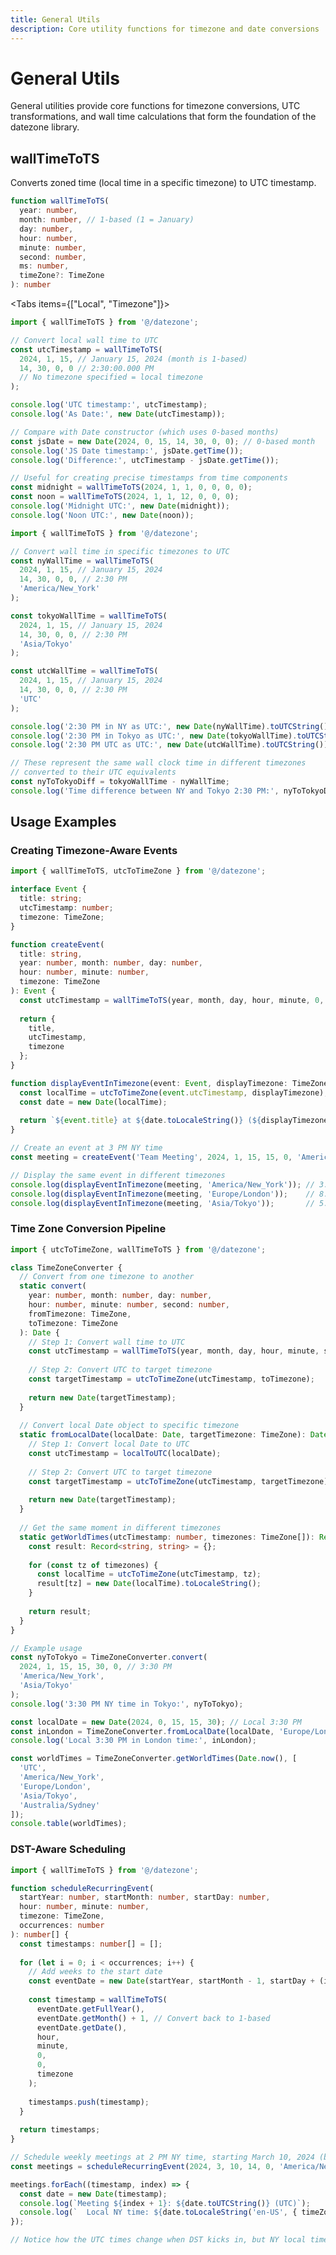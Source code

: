 ```yaml
---
title: General Utils
description: Core utility functions for timezone and date conversions
---
```



# General Utils

General utilities provide core functions for timezone conversions, UTC transformations, and wall time calculations that form the foundation of the datezone library.

## wallTimeToTS

Converts zoned time (local time in a specific timezone) to UTC timestamp.

```typescript
function wallTimeToTS(
  year: number,
  month: number, // 1-based (1 = January)
  day: number,
  hour: number,
  minute: number,
  second: number,
  ms: number,
  timeZone?: TimeZone
): number
```

<Tabs items={["Local", "Timezone"]}>
<Tab value="Local">

```typescript
import { wallTimeToTS } from '@/datezone';

// Convert local wall time to UTC
const utcTimestamp = wallTimeToTS(
  2024, 1, 15, // January 15, 2024 (month is 1-based)
  14, 30, 0, 0 // 2:30:00.000 PM
  // No timezone specified = local timezone
);

console.log('UTC timestamp:', utcTimestamp);
console.log('As Date:', new Date(utcTimestamp));

// Compare with Date constructor (which uses 0-based months)
const jsDate = new Date(2024, 0, 15, 14, 30, 0, 0); // 0-based month
console.log('JS Date timestamp:', jsDate.getTime());
console.log('Difference:', utcTimestamp - jsDate.getTime());

// Useful for creating precise timestamps from time components
const midnight = wallTimeToTS(2024, 1, 1, 0, 0, 0, 0);
const noon = wallTimeToTS(2024, 1, 1, 12, 0, 0, 0);
console.log('Midnight UTC:', new Date(midnight));
console.log('Noon UTC:', new Date(noon));
```

</Tab>
<Tab value="Timezone">

```typescript
import { wallTimeToTS } from '@/datezone';

// Convert wall time in specific timezones to UTC
const nyWallTime = wallTimeToTS(
  2024, 1, 15, // January 15, 2024
  14, 30, 0, 0, // 2:30 PM
  'America/New_York'
);

const tokyoWallTime = wallTimeToTS(
  2024, 1, 15, // January 15, 2024
  14, 30, 0, 0, // 2:30 PM
  'Asia/Tokyo'
);

const utcWallTime = wallTimeToTS(
  2024, 1, 15, // January 15, 2024
  14, 30, 0, 0, // 2:30 PM
  'UTC'
);

console.log('2:30 PM in NY as UTC:', new Date(nyWallTime).toUTCString());
console.log('2:30 PM in Tokyo as UTC:', new Date(tokyoWallTime).toUTCString());
console.log('2:30 PM UTC as UTC:', new Date(utcWallTime).toUTCString());

// These represent the same wall clock time in different timezones
// converted to their UTC equivalents
const nyToTokyoDiff = tokyoWallTime - nyWallTime;
console.log('Time difference between NY and Tokyo 2:30 PM:', nyToTokyoDiff / (1000 * 60 * 60), 'hours');
```

</Tab>
</Tabs>

## Usage Examples

### Creating Timezone-Aware Events

```typescript
import { wallTimeToTS, utcToTimeZone } from '@/datezone';

interface Event {
  title: string;
  utcTimestamp: number;
  timezone: TimeZone;
}

function createEvent(
  title: string,
  year: number, month: number, day: number,
  hour: number, minute: number,
  timezone: TimeZone
): Event {
  const utcTimestamp = wallTimeToTS(year, month, day, hour, minute, 0, 0, timezone);
  
  return {
    title,
    utcTimestamp,
    timezone
  };
}

function displayEventInTimezone(event: Event, displayTimezone: TimeZone): string {
  const localTime = utcToTimeZone(event.utcTimestamp, displayTimezone);
  const date = new Date(localTime);
  
  return `${event.title} at ${date.toLocaleString()} (${displayTimezone})`;
}

// Create an event at 3 PM NY time
const meeting = createEvent('Team Meeting', 2024, 1, 15, 15, 0, 'America/New_York');

// Display the same event in different timezones
console.log(displayEventInTimezone(meeting, 'America/New_York')); // 3:00 PM
console.log(displayEventInTimezone(meeting, 'Europe/London'));    // 8:00 PM
console.log(displayEventInTimezone(meeting, 'Asia/Tokyo'));       // 5:00 AM next day
```

### Time Zone Conversion Pipeline

```typescript
import { utcToTimeZone, wallTimeToTS } from '@/datezone';

class TimeZoneConverter {
  // Convert from one timezone to another
  static convert(
    year: number, month: number, day: number,
    hour: number, minute: number, second: number,
    fromTimezone: TimeZone,
    toTimezone: TimeZone
  ): Date {
    // Step 1: Convert wall time to UTC
    const utcTimestamp = wallTimeToTS(year, month, day, hour, minute, second, 0, fromTimezone);
    
    // Step 2: Convert UTC to target timezone
    const targetTimestamp = utcToTimeZone(utcTimestamp, toTimezone);
    
    return new Date(targetTimestamp);
  }
  
  // Convert local Date object to specific timezone
  static fromLocalDate(localDate: Date, targetTimezone: TimeZone): Date {
    // Step 1: Convert local Date to UTC
    const utcTimestamp = localToUTC(localDate);
    
    // Step 2: Convert UTC to target timezone
    const targetTimestamp = utcToTimeZone(utcTimestamp, targetTimezone);
    
    return new Date(targetTimestamp);
  }
  
  // Get the same moment in different timezones
  static getWorldTimes(utcTimestamp: number, timezones: TimeZone[]): Record<TimeZone, string> {
    const result: Record<string, string> = {};
    
    for (const tz of timezones) {
      const localTime = utcToTimeZone(utcTimestamp, tz);
      result[tz] = new Date(localTime).toLocaleString();
    }
    
    return result;
  }
}

// Example usage
const nyToTokyo = TimeZoneConverter.convert(
  2024, 1, 15, 15, 30, 0, // 3:30 PM
  'America/New_York',
  'Asia/Tokyo'
);
console.log('3:30 PM NY time in Tokyo:', nyToTokyo);

const localDate = new Date(2024, 0, 15, 15, 30); // Local 3:30 PM
const inLondon = TimeZoneConverter.fromLocalDate(localDate, 'Europe/London');
console.log('Local 3:30 PM in London time:', inLondon);

const worldTimes = TimeZoneConverter.getWorldTimes(Date.now(), [
  'UTC',
  'America/New_York',
  'Europe/London',
  'Asia/Tokyo',
  'Australia/Sydney'
]);
console.table(worldTimes);
```

### DST-Aware Scheduling

```typescript
import { wallTimeToTS } from '@/datezone';

function scheduleRecurringEvent(
  startYear: number, startMonth: number, startDay: number,
  hour: number, minute: number,
  timezone: TimeZone,
  occurrences: number
): number[] {
  const timestamps: number[] = [];
  
  for (let i = 0; i < occurrences; i++) {
    // Add weeks to the start date
    const eventDate = new Date(startYear, startMonth - 1, startDay + (i * 7));
    
    const timestamp = wallTimeToTS(
      eventDate.getFullYear(),
      eventDate.getMonth() + 1, // Convert back to 1-based
      eventDate.getDate(),
      hour,
      minute,
      0,
      0,
      timezone
    );
    
    timestamps.push(timestamp);
  }
  
  return timestamps;
}

// Schedule weekly meetings at 2 PM NY time, starting March 10, 2024 (before DST)
const meetings = scheduleRecurringEvent(2024, 3, 10, 14, 0, 'America/New_York', 6);

meetings.forEach((timestamp, index) => {
  const date = new Date(timestamp);
  console.log(`Meeting ${index + 1}: ${date.toUTCString()} (UTC)`);
  console.log(`  Local NY time: ${date.toLocaleString('en-US', { timeZone: 'America/New_York' })}`);
});

// Notice how the UTC times change when DST kicks in, but NY local time stays consistent
``` 